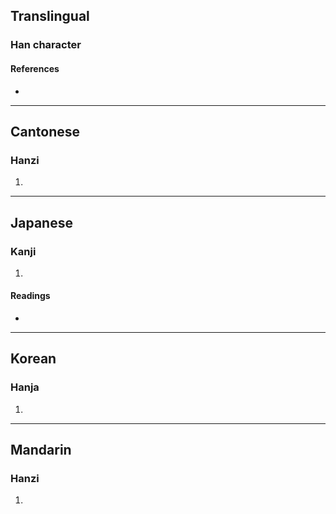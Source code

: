 {{character info/new}}
==Translingual==

===Han character===
{{Han char|rn=46|rad=山|as=13|sn=16|four=22904|canj=UTCD|ids=⿱山業}}

====References====
* {{Han ref|kx=0320.190|dkj=08506|dj=0620.220|hdz=10800.080|uh=5DAA|ud=23978|bh=E965|bd=59749}}

----

==Cantonese==

===Hanzi===
{{yue-hanzi|jyut=[[jip6]]|y=yip6}}

# {{defn|lang=yue|sort=山13}}

----

==Japanese==

===Kanji===
{{ja-kanji|grade=|rs=山13}}

# {{defn|lang=ja|sort=山13}}

====Readings====
* {{ja-readings|on=[[ぎょう]] (gyō)|kun=}}

----

==Korean==

===Hanja===
{{ko-hanja|hangeul=업|rv=eop|mr=ŏp}}

# {{defn|lang=ko|sort=山13}}

----

==Mandarin==

===Hanzi===
{{cmn-hanzi|pin=[[yè]] ([[ye4]])|wg=yeh<sup>4</sup>}}

# {{defn|lang=cmn|sort=山13}}